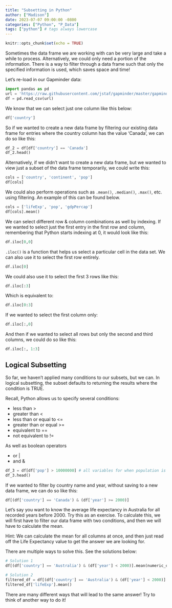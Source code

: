 ```yaml
---
title: "Subsetting in Python"
author: ["Madison"]
date: 2023-07-07 09:00:00 -0800
categories: ["Python", "P_Data"]
tags: ["python"] # tags always lowercase
---
```


```r
knitr::opts_chunk$set(echo = TRUE)
```

Sometimes the data frame we are working with can be very large and take a while to process. Alternatively, we could only need a portion of the information. There is a way to filter through a data frame such that only the specified information is used, which saves space and time!

Let’s re-load in our Gapminder data:

```python
import pandas as pd
url = 'https://raw.githubusercontent.com/jstaf/gapminder/master/gapminder/gapminder.csv'
df = pd.read_csv(url)
```

We know that we can select just one column like this below:

```python
df['country']
```

So if we wanted to create a new data frame by filtering our existing data frame for entries where the country column has the value ‘Canada’, we can do so like this:

```python
df_2 = df[df['country'] == 'Canada']
df_2.head()
```

Alternatively, if we didn’t want to create a new data frame, but we wanted to view just a subset of the data frame temporarily, we could write this:

```python
cols = ['country', 'continent', 'pop']
df[cols]
```

We could also perform operations such as `.mean()`, `.median()`, `.max()`, etc. using filtering. An example of this can be found below.

```python
cols = ['lifeExp', 'pop', 'gdpPercap']
df[cols].mean()
```

We can select different row & column combinations as well by indexing. If we wanted to select just the first entry in the first row and column, remembering that Python starts indexing at 0, it would look like this:

```python
df.iloc[0,0]
```

`.iloc()` is a function that helps us select a particular cell in the data set. We can also use it to select the first row entirely.

```python
df.iloc[0]
```

We could also use it to select the first 3 rows like this:

```python
df.iloc[:3]
```

Which is equivalent to:

```python
df.iloc[0:3]
```

If we wanted to select the first column only:

```python
df.iloc[:,0]
```

And then if we wanted to select all rows but only the second and third columns, we could do so like this:

```python
df.iloc[:, 1:3]
```

## Logical Subsetting

So far, we haven’t applied many conditions to our subsets, but we can. In logical subsetting, the subset defaults to returning the results where the condition is TRUE.

Recall, Python allows us to specify several conditions:

- less than >
- greater than <
- less than or equal to <=
- greater than or equal >=
- equivalent to ==
- not equivalent to !=

As well as boolean operators

- or |
- and &

```python
df_3 = df[df['pop'] > 10000000] # all variables for when population is greater than 10 million
df_3.head() 
```

If we wanted to filter by country name and year, without saving to a new data frame, we can do so like this:

```python
df[(df['country'] == 'Canada') & (df['year'] >= 2000)]
```

Let’s say you want to know the average life expectancy in Australia for all recorded years before 2000. Try this as an exercise. To calculate this, we will first have to filter our data frame with two conditions, and then we will have to calculate the mean.

Hint: We can calculate the mean for all columns at once, and then just read off the Life Expectancy value to get the answer we are looking for.

There are multiple ways to solve this. See the solutions below:

```python
# Solution 1
df[(df['country'] == 'Australia') & (df['year'] < 2000)].mean(numeric_only = True)
```

```python
# Solution 2
filtered_df = df[(df['country'] == 'Australia') & (df['year'] < 2000)]
filtered_df['lifeExp'].mean()
```

There are many different ways that will lead to the same answer! Try to think of another way to do it!

